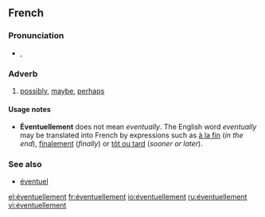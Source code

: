 ==French==

===Pronunciation===
* {{IPA|/e.vɑ̃.tɥɛl.mɑ̃/|lang=fr}}, {{SAMPA|/e.vA~.tHEl.mA~/}}

===Adverb===
{{fr-adv|sort=eventuellement}}

# [[possibly]], [[maybe]], [[perhaps]]

====Usage notes====
* '''Éventuellement''' does not mean ''eventually''.  The English word ''eventually'' may be translated into French by expressions such as [[à la fin]] (''in the end''), [[finalement]] (''finally'') or [[tôt ou tard]] (''sooner or later'').

===See also===
* [[éventuel]]

[[el:éventuellement]]
[[fr:éventuellement]]
[[io:éventuellement]]
[[ru:éventuellement]]
[[vi:éventuellement]]